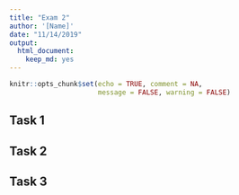 ```yaml
---
title: "Exam 2"
author: '[Name]'
date: "11/14/2019"
output: 
  html_document:
    keep_md: yes
---
```


```r
knitr::opts_chunk$set(echo = TRUE, comment = NA, 
                      message = FALSE, warning = FALSE)
```


## Task 1



## Task 2



## Task 3

